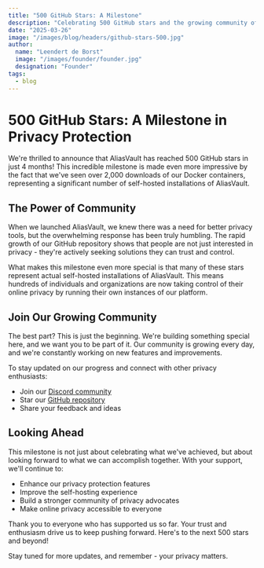 ```yaml
---
title: "500 GitHub Stars: A Milestone"
description: "Celebrating 500 GitHub stars and the growing community of AliasVault"
date: "2025-03-26"
image: "/images/blog/headers/github-stars-500.jpg"
author:
  name: "Leendert de Borst"
  image: "/images/founder/founder.jpg"
  designation: "Founder"
tags:
  - blog
---
```


# 500 GitHub Stars: A Milestone in Privacy Protection

We're thrilled to announce that AliasVault has reached 500 GitHub stars in just 4 months! This incredible milestone is made even more impressive by the fact that we've seen over 2,000 downloads of our Docker containers, representing a significant number of self-hosted installations of AliasVault.

## The Power of Community

When we launched AliasVault, we knew there was a need for better privacy tools, but the overwhelming response has been truly humbling. The rapid growth of our GitHub repository shows that people are not just interested in privacy - they're actively seeking solutions they can trust and control.

What makes this milestone even more special is that many of these stars represent actual self-hosted installations of AliasVault. This means hundreds of individuals and organizations are now taking control of their online privacy by running their own instances of our platform.

## Join Our Growing Community

The best part? This is just the beginning. We're building something special here, and we want you to be part of it. Our community is growing every day, and we're constantly working on new features and improvements.

To stay updated on our progress and connect with other privacy enthusiasts:
- Join our [Discord community](https://discord.gg/DsaXMTEtpF)
- Star our [GitHub repository](https://github.com/lanedirt/AliasVault)
- Share your feedback and ideas

## Looking Ahead

This milestone is not just about celebrating what we've achieved, but about looking forward to what we can accomplish together. With your support, we'll continue to:
- Enhance our privacy protection features
- Improve the self-hosting experience
- Build a stronger community of privacy advocates
- Make online privacy accessible to everyone

Thank you to everyone who has supported us so far. Your trust and enthusiasm drive us to keep pushing forward. Here's to the next 500 stars and beyond!

Stay tuned for more updates, and remember - your privacy matters.